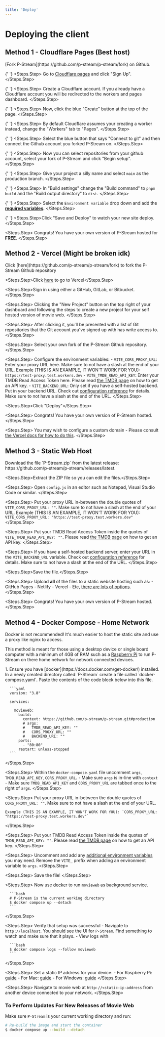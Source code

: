 ```yaml
---
title: 'Deploy'
---
```


# Deploying the client

## Method 1 - Cloudflare Pages (Best host)

<Steps>
  <Steps.Step>
    [Fork P-Stream](https://github.com/p-stream/p-stream/fork) on Github.
  </Steps.Step>

{' '}
<Steps.Step>
  Go to [Cloudflare pages](https://pages.dev) and click "Sign Up".
</Steps.Step>

{' '}
<Steps.Step>
  Create a Cloudflare account.
  <Note>
    If you already have a Cloudflare account you will be redirected to the
    workers and pages dashboard.
  </Note>
</Steps.Step>

{' '}
<Steps.Step>
  Now, click the blue "Create" button at the top of the page.
</Steps.Step>

{' '}
<Steps.Step>
  By default Cloudflare assumes your creating a worker instead, change the
  "Workers" tab to "Pages".
</Steps.Step>

{' '}
<Steps.Step>
  Select the blue button that says "Connect to git" and then connect the Github
  account you forked P-Stream on.
</Steps.Step>

{' '}
<Steps.Step>
  Now you can select repositories from your github account, select your fork of
  P-Stream and click "Begin setup".
</Steps.Step>

{' '}
<Steps.Step>
  Give your project a silly name and select `main` as the production branch.
</Steps.Step>

{' '}
<Steps.Step>
  In "Build settings" change the "Build command" to `pnpm build` and the "Build
  output directory" to `dist`.
</Steps.Step>

{' '}
<Steps.Step>
  Select the `Environment variable` drop down and add the **[required variables](/client/configuration)**.
</Steps.Step>

{' '}
<Steps.Step>Click "Save and Deploy" to watch your new site deploy.</Steps.Step>

  <Steps.Step>
    Congrats! You have your own version of P-Stream hosted for **FREE**.
  </Steps.Step>
</Steps>

## Method 2 - Vercel (Might be broken idk)

<Steps>
  <Steps.Step>
    Click [here](https://github.com/p-stream/p-stream/fork) to fork the P-Stream
    Github repository
  </Steps.Step>

  <Steps.Step>Click [here](https://vercel.com/) to go to Vercel</Steps.Step>

  <Steps.Step>Sign in using either a GitHub, GitLab, or Bitbucket.</Steps.Step>

  <Steps.Step>
    Clicking the "New Project" button on the top right of your dashboard and
    following the steps to create a new project for your self hosted version of
    movie web.
  </Steps.Step>

  <Steps.Step>
    After clicking it, you'll be presented with a list of Git repositories that
    the Git account you've signed up with has write access to.
  </Steps.Step>

  <Steps.Step>
    Select your own fork of the P-Stream Github repository.
  </Steps.Step>

  <Steps.Step>
    Configure the environment variables: - `VITE_CORS_PROXY_URL`: Enter your
    proxy URL here. Make sure to not have a slash at the end of your URL.
    Example (THIS IS AN EXAMPLE, IT WON'T WORK FOR YOU):
    `https://test-proxy.test.workers.dev` - `VITE_TMDB_READ_API_KEY`: Enter your
    TMDB Read Access Token here. Please read [the TMDB page](./tmdb.mdx) on how
    to get an API key. - `VITE_BACKEND_URL`: Only set if you have a self-hosted
    backend. Put in your backend URL. Check out [configuration
    reference](../client/configuration.mdx) for details. Make sure to not have a
    slash at the end of the URL.
  </Steps.Step>

  <Steps.Step>Click "Deploy"</Steps.Step>

  <Steps.Step>
    Congrats! You have your own version of P-Stream hosted.
  </Steps.Step>

  <Steps.Step>
    You may wish to configure a custom domain - Please consult [the Vercel docs
    for how to do
    this](https://vercel.com/docs/getting-started-with-vercel/domains).
  </Steps.Step>
</Steps>

## Method 3 - Static Web Host

<Steps>
  <Steps.Step>
    Download the file `P-Stream.zip` from the latest release:
    https://github.com/p-stream/p-stream/releases/latest.
  </Steps.Step>

  <Steps.Step>Extract the ZIP file so you can edit the files.</Steps.Step>

  <Steps.Step>
    Open `config.js` in an editor such as Notepad, Visual Studio Code or
    similar.
  </Steps.Step>

  <Steps.Step>
    Put your proxy URL in-between the double quotes of `VITE_CORS_PROXY_URL:
    ""`. Make sure to not have a slash at the end of your URL. Example (THIS IS
    AN EXAMPLE, IT WON'T WORK FOR YOU): `VITE_CORS_PROXY_URL:
    "https://test-proxy.test.workers.dev"`
  </Steps.Step>

  <Steps.Step>
    Put your TMDB Read Access Token inside the quotes of
    `VITE_TMDB_READ_API_KEY: ""`. Please read [the TMDB page](./tmdb.mdx) on how
    to get an API key.
  </Steps.Step>

  <Steps.Step>
    If you have a self-hosted backend server, enter your URL in the
    `VITE_BACKEND_URL` variable. Check out [configuration
    reference](../client/configuration.mdx) for details. Make sure to not have a
    slash at the end of the URL.
  </Steps.Step>

  <Steps.Step>Save the file.</Steps.Step>

  <Steps.Step>
    Upload **all** of the files to a static website hosting such as: - GitHub
    Pages - Netlify - Vercel - Etc, [there are lots of
    options](https://www.staticwebsitehosting.org/).
  </Steps.Step>

  <Steps.Step>
    Congrats! You have your own version of P-Stream hosted.
  </Steps.Step>
</Steps>

## Method 4 - Docker Compose - Home Network

Docker is not recommended! It's much easier to host the static site and use a proxy like nginx to access.

This method is meant for those using a desktop device or single board computer with a minimum of 4GB of RAM such as a [Raspberry Pi](https://www.raspberrypi.com/) to run P-Stream on there home network for network connected devices.

<Steps>
  <Steps.Step>
    1. Ensure you have [docker](https://docs.docker.com/get-docker/) installed. In a newly created directory called `P-Stream` create a file called `docker-compose.yaml`. Paste the contents of the code block below into this file.
  
      ```yaml
      version: "3.8"
      
      services:
      
        movieweb:
          build:
            context: https://github.com/p-stream/p-stream.git#production
            # args:
            #   TMDB_READ_API_KEY: ""
            #   CORS_PROXY_URL: ""
            #   BACKEND_URL: ""
          ports:
            - "80:80"
          restart: unless-stopped
      ```
  </Steps.Step>
  
  <Steps.Step>
    Within the `docker-compose.yaml` file uncomment `args`, `TMDB_READ_API_KEY`, `CORS_PROXY_URL`. 
      - Make sure `args` is in-line with `context` 
      - Make sure `TMDB_READ_API_KEY` and `CORS_PROXY_URL` are tabbed once to the right of `args`.
  </Steps.Step>
  
  <Steps.Step>
    Put your proxy URL in-between the double quotes of `CORS_PROXY_URL: ""`. Make sure to not have a slash at the end of your URL. 
  
    Example (THIS IS AN EXAMPLE, IT WON'T WORK FOR YOU): `CORS_PROXY_URL: "https://test-proxy.test.workers.dev"`
  </Steps.Step>
  
  <Steps.Step>
    Put your TMDB Read Access Token inside the quotes of `TMDB_READ_API_KEY: ""`. Please read [the TMDB page](./tmdb.mdx) on how to get an API key.
  </Steps.Step>
  
  <Steps.Step>
    Uncomment and add any [additional environment variables](configuration.mdx) you may need. Remove the `VITE_` prefix when adding an environment variable to `args`.
  </Steps.Step>
  
  <Steps.Step>
    Save the file!
  </Steps.Step>
  
  <Steps.Step>
    Now use [docker](https://docs.docker.com/get-docker/) to run `movieweb` as background service.
  
      ```bash
      # P-Stream is the current working directory
      $ docker compose up --detach
      ```
  </Steps.Step>
  
  <Steps.Step>
    Verify that setup was successful
      - Navigate to `http://localhost`. You should see the UI for `P-Stream`. Find something to watch and make sure that it plays. 
      - View logs with
  
      ```bash
      $ docker compose logs --follow movieweb
      ```
  </Steps.Step>
  
  <Steps.Step>
    Set a static IP address for your device.
      - For Raspberry Pi: [guide](https://www.makeuseof.com/raspberry-pi-set-static-ip/)
      - For Mac: [guide](https://www.macinstruct.com/tutorials/how-to-set-a-static-ip-address-on-a-mac/)
      - For Windows: [guide](https://www.pcmag.com/how-to/how-to-set-up-a-static-ip-address)
  </Steps.Step>
  
  <Steps.Step>
    Navigate to movie web at `http://<static-ip-address` from another device connected to your network.
  </Steps.Step>
</Steps>

### To Perform Updates For New Releases of Movie Web

Make sure `P-Stream` is your current working directory and run:

```bash
# Re-build the image and start the container
$ docker compose up --build --detach
```
